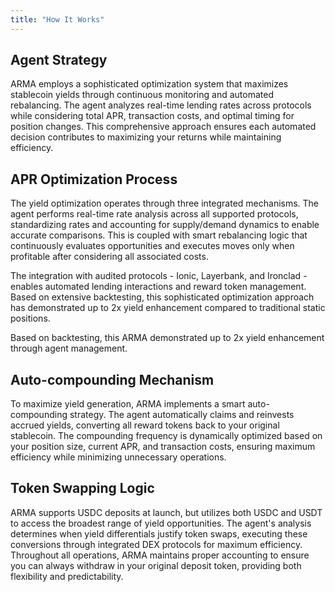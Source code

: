 ```yaml
---
title: "How It Works"
---
```


## Agent Strategy

ARMA employs a sophisticated optimization system that maximizes stablecoin yields through continuous monitoring and automated rebalancing. The agent analyzes real-time lending rates across protocols while considering total APR, transaction costs, and optimal timing for position changes. This comprehensive approach ensures each automated decision contributes to maximizing your returns while maintaining efficiency.

## APR Optimization Process

The yield optimization operates through three integrated mechanisms. The agent performs real-time rate analysis across all supported protocols, standardizing rates and accounting for supply/demand dynamics to enable accurate comparisons. This is coupled with smart rebalancing logic that continuously evaluates opportunities and executes moves only when profitable after considering all associated costs.

The integration with audited protocols - Ionic, Layerbank, and Ironclad - enables automated lending interactions and reward token management. Based on extensive backtesting, this sophisticated optimization approach has demonstrated up to 2x yield enhancement compared to traditional static positions.

Based on backtesting, this ARMA demonstrated up to 2x yield enhancement through agent management. 

## Auto-compounding Mechanism

To maximize yield generation, ARMA implements a smart auto-compounding strategy. The agent automatically claims and reinvests accrued yields, converting all reward tokens back to your original stablecoin. The compounding frequency is dynamically optimized based on your position size, current APR, and transaction costs, ensuring maximum efficiency while minimizing unnecessary operations.

## Token Swapping Logic

ARMA supports USDC deposits at launch, but utilizes both USDC and USDT to access the broadest range of yield opportunities. The agent's analysis determines when yield differentials justify token swaps, executing these conversions through integrated DEX protocols for maximum efficiency. Throughout all operations, ARMA maintains proper accounting to ensure you can always withdraw in your original deposit token, providing both flexibility and predictability.
